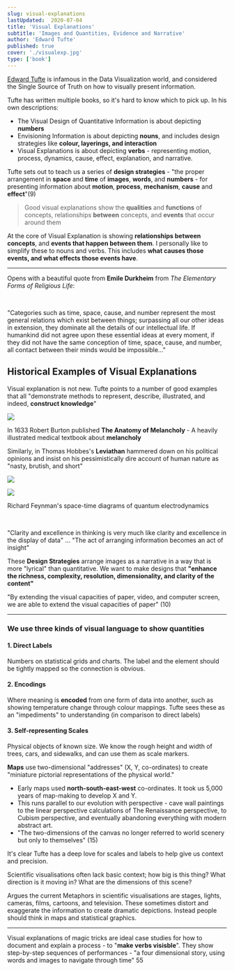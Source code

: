 ```yaml
---
slug: visual-explanations
lastUpdated:  2020-07-04
title: 'Visual Explanations'
subtitle: 'Images and Quantities, Evidence and Narrative'
author: 'Edward Tufte'
published: true
cover: './visualexp.jpg'
type: ['book']
---
```


[Edward Tufte](https://twitter.com/EdwardTufte) is infamous in the Data Visualization world, and considered the Single Source of Truth on how to visually present information.

Tufte has written multiple books, so it's hard to know which to pick up. In his own descriptions:
- The Visual Design of Quantitative Information is about depicting __numbers__
- Envisioning Information is about depicting __nouns__, and includes design strategies like __colour, layerings, and interaction__
- Visual Explanations is about depicting __verbs__ - representing motion, process, dynamics, cause, effect, explanation, and narrative.

Tufte sets out to teach us a series of __design strategies__ - "the proper arrangement in **space** and **time** of **images**, **words**, and **numbers** - for presenting information about **motion**, **process**, **mechanism**, **cause** and **effect**"(9)

> Good visual explanations show the __qualities__ and __functions__ of concepts, relationships __between__ concepts, and __events__ that occur around them

At the core of Visual Explanation is showing **relationships between concepts**, and **events that happen between them**. I personally like to simplify these to nouns and verbs. This includes **what causes those events, and what effects those events have**.

---


Opens with a beautiful quote from **Emile Durkheim** from _The Elementary Forms of Religious Life_:

<br />

<SimpleCard>

"Categories such as time, space, cause, and number represent the most general relations which exist between things; surpassing all our other ideas in extension, they dominate all the details of our intellectual life. If humankind did not agree upon these essential ideas at every moment, if they did not have the same conception of time, space, cause, and number, all contact between their minds would be impossible..."

</SimpleCard>

## Historical Examples of Visual Explanations

Visual explanation is not new. Tufte points to a number of good examples that all  "demonstrate methods to represent, describe, illustrated, and indeed, **construct knowledge**"

<TwoCol gridGap="2em">

![](https://upload.wikimedia.org/wikipedia/commons/c/c8/Robert_Burton%27s_Anatomy_of_Melancholy%2C_1626%2C_2nd_edition.jpg)

In 1633 Robert Burton published __The Anatomy of Melancholy__ - A heavily illustrated medical textbook about __melancholy__ 

</TwoCol>

<TwoCol gridGap="2em">

Similarly, in Thomas Hobbes's __Leviathan__ hammered down on his political opinions and insist on his pessimistically dire account of human nature as "nasty, brutish, and short"

![](https://ih1.redbubble.net/image.216635529.2168/flat,750x,075,f-pad,750x1000,f8f8f8.u3.jpg)

</TwoCol>

<TwoCol gridGap="2em">

![](https://i.pinimg.com/originals/95/49/bb/9549bb40533f7476fbd6f6d3a1d704c9.jpg)

Richard Feynman's space-time diagrams of quantum electrodynamics


</TwoCol>

<br />

"Clarity and excellence in thinking is very much like clarity and excellence in the display of data" ... "The act of arranging information becomes an act of insight"

These **Design Strategies** arrange images as a narrative in a way that is more "lyrical" than quantitative. We want to make designs that **"enhance the richness, complexity, resolution, dimensionality, and clarity of the content"**

"By extending the visual capacities of paper, video, and computer screen, we are able to extend the visual capacities of paper" (10)

---

### We use three kinds of visual language to show quantities

#### 1. Direct Labels

Numbers on statistical grids and charts. The label and the element should be tightly mapped so the connection is obvious.

#### 2. Encodings
Where meaning is __encoded__ from one form of data into another, such as showing temperature change through colour mappings. Tufte sees these as an "impediments" to understanding (in comparison to direct labels)

#### 3. Self-representing Scales
Physical objects of known size. We know the rough height and width of trees, cars, and sidewalks, and can use them as scale markers. 

**Maps** use two-dimensional "addresses" (X, Y, co-ordinates) to create "miniature pictorial representations of the physical world."
- Early maps used __north-south-east-west__ co-ordinates. It took us 5,000 years of map-making to develop X and Y.
- This runs parallel to our evolution with perspective - cave wall paintings to the linear perspective calculations of The Renaissance perspective, to Cubism perspective, and eventually abandoning everything with modern abstract art.
- "The two-dimensions of the canvas no longer referred to world scenery but only to themselves" (15)

It's clear Tufte has a deep love for scales and labels to help give us context and precision.

Scientific visualisations often lack basic context; how big is this thing? What direction is it moving in? What are the dimensions of this scene?

Argues the current Metaphors in scientific visualisations are stages, lights, cameras, films, cartoons, and television. These sometimes distort and exaggerate the information to create dramatic depictions. Instead people should think in maps and statistical graphics.

---

Visual explanations of magic tricks are ideal case studies for how to document and explain a process - to "__make verbs visisble__". They show step-by-step sequences of performances - "a four dimensional story, using words and images to navigate through time" 55